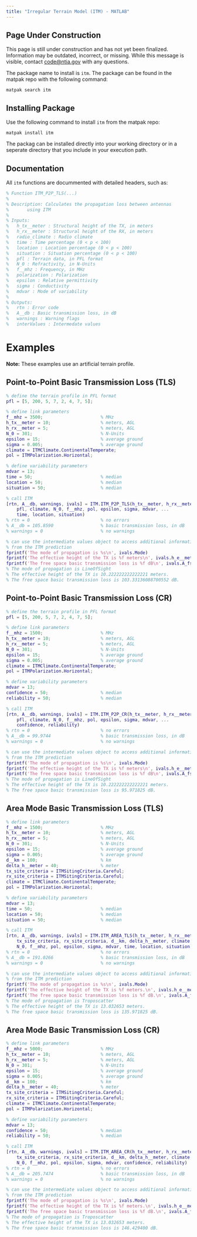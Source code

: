 ```yaml
---
title: "Irregular Terrain Model (ITM) - MATLAB"
---
```

::: {.callout-warning}
## Page Under Construction

This page is still under construction and has not yet been finalized. Information may be outdated, incorrect, or missing. While this message is visible, contact [code@ntia.gov](mailto:code@ntia.gov) with any questions.
:::
The package name to install is `itm`.  The package can be found in the matpak repo with the following command:

```
matpak search itm
```

## Installing Package

Use the following command to install `itm` from the matpak repo:

```
matpak install itm
```

The packag can be installed directly into your working directory or in a seperate directory that you include in your execution path.

## Documentation

All `itm` functions are docummented with detailed headers, such as:

```matlab
% Function ITM_P2P_TLS(...)
%
% Description: Calculates the propagation loss between antennas
%       using ITM
%
% Inputs:
%   h_tx__meter : Structural height of the TX, in meters
%   h_rx__meter : Structural height of the RX, in meters
%   radio_climate : Radio climate
%   time : Time percentage (0 < p < 100)
%   location : Location percentage (0 < p < 100)
%   situation : Situation percentage (0 < p < 100)
%   pfl : Terrain data, in PFL format
%   N_0 : Refractivity, in N-Units
%   f__mhz : Frequency, in MHz
%   polarization : Polarization
%   epsilon : Relative permittivity
%   sigma : Conductivity
%   mdvar : Mode of variability
%
% Outputs:
%   rtn : Error code
%   A__db : Basic transmission loss, in dB
%   warnings : Warning flags
%   interValues : Intermedate values
```

# Examples

**Note:** These examples use an artificial terrain profile.

## Point-to-Point Basic Transmission Loss (TLS)

```matlab
% define the terrain profile in PFL format
pfl = [5, 200, 5, 7, 2, 4, 7, 5];

% define link parameters
f__mhz = 3500;                      % MHz
h_tx__meter = 10;                   % meters, AGL
h_rx__meter = 5;                    % meters, AGL
N_0 = 301;                          % N-Units
epsilon = 15;                       % average ground
sigma = 0.005;                      % average ground
climate = ITMClimate.ContinentalTemperate;
pol = ITMPolarization.Horizontal;

% define variability parameters
mdvar = 13;
time = 50;                          % median
location = 50;                      % median
situation = 50;                     % median

% call ITM
[rtn, A__db, warnings, ivals] = ITM.ITM_P2P_TLS(h_tx__meter, h_rx__meter, ...
    pfl, climate, N_0, f__mhz, pol, epsilon, sigma, mdvar, ...
    time, location, situation)
% rtn = 0                           % no errors
% A__db = 105.8590                  % basic transmission loss, in dB
% warnings = 0                      % no warnings

% can use the intermediate values object to access additional information
% from the ITM prediction
fprintf('The mode of propagation is %s\n', ivals.Mode)
fprintf('The effective height of the TX is %f meters\n', ivals.h_e__meter(1))
fprintf('The free space basic transmission loss is %f dB\n', ivals.A_fs__db)
% The mode of propagation is LineOfSight
% The effective height of the TX is 10.222222222222221 meters.
% The free space basic transmission loss is 103.33136088700552 dB.
```

## Point-to-Point Basic Transmission Loss (CR)

```matlab
% define the terrain profile in PFL format
pfl = [5, 200, 5, 7, 2, 4, 7, 5];

% define link parameters
f__mhz = 1500;                      % MHz
h_tx__meter = 10;                   % meters, AGL
h_rx__meter = 5;                    % meters, AGL
N_0 = 301;                          % N-Units
epsilon = 15;                       % average ground
sigma = 0.005;                      % average ground
climate = ITMClimate.ContinentalTemperate;
pol = ITMPolarization.Horizontal;

% define variability parameters
mdvar = 13;
confidence = 50;                    % median
reliability = 50;                   % median

% call ITM
[rtn, A__db, warnings, ivals] = ITM.ITM_P2P_CR(h_tx__meter, h_rx__meter, ...
    pfl, climate, N_0, f__mhz, pol, epsilon, sigma, mdvar, ...
    confidence, reliability)
% rtn = 0                           % no errors
% A__db = 99.9744                   % basic transmission loss, in dB
% warnings = 0                      % no warnings

% can use the intermediate values object to access additional information
% from the ITM prediction
fprintf('The mode of propagation is %s\n', ivals.Mode)
fprintf('The effective height of the TX is %f meters\n', ivals.h_e__meter(1))
fprintf('The free space basic transmission loss is %f dB\n', ivals.A_fs__db)
% The mode of propagation is LineOfSight
% The effective height of the TX is 10.222222222222221 meters.
% The free space basic transmission loss is 95.971825 dB.
```

## Area Mode Basic Transmission Loss (TLS)

```matlab
% define link parameters
f__mhz = 1500;                      % MHz
h_tx__meter = 10;                   % meters, AGL
h_rx__meter = 5;                    % meters, AGL
N_0 = 301;                          % N-Units
epsilon = 15;                       % average ground
sigma = 0.005;                      % average ground
d__km = 100;                        % km
delta_h__meter = 40;                % meter
tx_site_criteria = ITMSitingCriteria.Careful;
rx_site_criteria = ITMSitingCriteria.Careful;
climate = ITMClimate.ContinentalTemperate;
pol = ITMPolarization.Horizontal;

% define variability parameters
mdvar = 13;
time = 50;                          % median
location = 50;                      % median
situation = 50;                     % median

% call ITM
[rtn, A__db, warnings, ivals] = ITM.ITM_AREA_TLS(h_tx__meter, h_rx__meter, ... 
    tx_site_criteria, rx_site_criteria, d__km, delta_h__meter, climate, ...
    N_0, f__mhz, pol, epsilon, sigma, mdvar, time, location, situation)
% rtn = 0                           % no errors
% A__db = 191.0266                  % basic transmission loss, in dB
% warnings = 0                      % no warnings

% can use the intermediate values object to access additional information
% from the ITM prediction
fprintf('The mode of propagation is %s\n', ivals.Mode)
fprintf('The effective height of the TX is %f meters.\n', ivals.h_e__meter(1))
fprintf('The free space basic transmission loss is %f dB.\n', ivals.A_fs__db)
% The mode of propagation is Troposcatter
% The effective height of the TX is 13.032653 meters.
% The free space basic transmission loss is 135.971825 dB.
```

## Area Mode Basic Transmission Loss (CR)

```matlab
% define link parameters
f__mhz = 5000;                      % MHz
h_tx__meter = 10;                   % meters, AGL
h_rx__meter = 5;                    % meters, AGL
N_0 = 301;                          % N-Units
epsilon = 15;                       % average ground
sigma = 0.005;                      % average ground
d__km = 100;                        % km
delta_h__meter = 40;                % meter
tx_site_criteria = ITMSitingCriteria.Careful;
rx_site_criteria = ITMSitingCriteria.Careful;
climate = ITMClimate.ContinentalTemperate;
pol = ITMPolarization.Horizontal;

% define variability parameters
mdvar = 13;
confidence = 50;                    % median
reliability = 50;                   % median

% call ITM
[rtn, A__db, warnings, ivals] = ITM.ITM_AREA_CR(h_tx__meter, h_rx__meter, ... 
    tx_site_criteria, rx_site_criteria, d__km, delta_h__meter, climate, ...
    N_0, f__mhz, pol, epsilon, sigma, mdvar, confidence, reliability)
% rtn = 0                           % no errors
% A__db = 205.7474                  % basic transmission loss, in dB
% warnings = 0                      % no warnings

% can use the intermediate values object to access additional information
% from the ITM prediction
fprintf('The mode of propagation is %s\n', ivals.Mode)
fprintf('The effective height of the TX is %f meters.\n', ivals.h_e__meter(1))
fprintf('The free space basic transmission loss is %f dB.\n', ivals.A_fs__db)
% The mode of propagation is Troposcatter
% The effective height of the TX is 13.032653 meters.
% The free space basic transmission loss is 146.429400 dB.
```